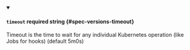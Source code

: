 
<details className="config-field" data-expandable="false" open>
<summary>

#### `timeout` <span className="config-field-required" data-required="false">required</span> <span className="config-field-type">string</span> <span className="config-field-default"></span> <span className="config-field-enum"></span> {#spec-versions-timeout}

Timeout is the time to wait for any individual Kubernetes operation (like Jobs for hooks) (default 5m0s)

</summary>



</details>
